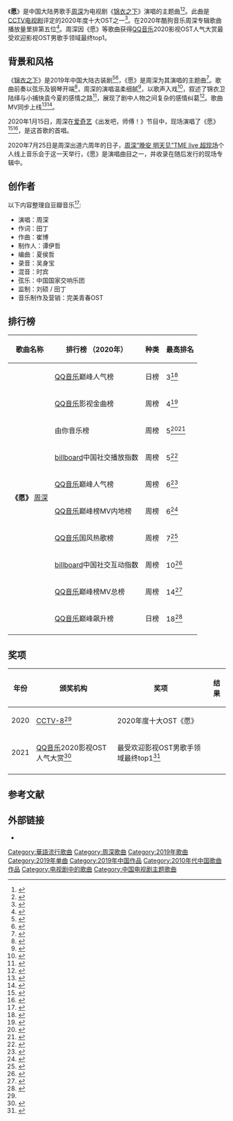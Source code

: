 {{Infobox song
| name       = 愿
| cover      = 
| type       = [[单曲|单曲]]
| artist     = [[周深|周深]]
| album      = 
| released   = {{Start date|2019|12|23}}
| format     =
* [[数位音乐下载|数字下载]]
| recorded   = 
| studio     = 
| venue      = 
| genre      = [[华语流行音乐|流行]]
| length     = {{Duration|m=4|s=29}}
| label      = 
| writer     = 
| lyricist   = 田丁
| composer   = 崔博
| arranger   = 夏侯哲
| producer   = 谭伊哲
| chronology = [[周深|周深]]
| prev_title = 不群
| prev_year  = 2019
| next_title = [[听我说_(歌曲)|听我说]]
| next_year  = 2020
| misc       = {{Extra chronology
 | artist     = 周深影视
 | type       = 单曲
 | prev_title = [[能解答一切的答案|能解答一切的答案]]
 | prev_year  = 2019
 | title      = 愿
 | year       = 2019
 | next_title = [[听我说_(歌曲)|听我说]]
 | next_year  = 2020
}}
}}

《'''愿'''》是中国大陆男歌手[[周深|周深]]为电视剧《[[锦衣之下|锦衣之下]]》演唱的主题曲<ref>{{cite web |title=Wish (Title Song from TV Series "Under the Power") |url=https://www.youtube.com/watch?v=dAQJ6CS7-H8 |website=YouTube |accessdate=2020-01-12 |archive-date=2020-11-03 |archive-url=https://web.archive.org/web/20201103200916/https://www.youtube.com/watch?v=dAQJ6CS7-H8&feature=youtu.be |dead-url=no }}</ref><ref>{{cite web |title=周深献唱主题曲 电视剧《锦衣之下》宣布定档 |url=http://m.yulefm.com/vnews/2019-12-23/216725.html |website=娱乐广播网 |accessdate=2019-12-23 |archive-date=2022-04-22 |archive-url=https://web.archive.org/web/20220422024318/http://m.yulefm.com/vnews/2019-12-23/216725.html }}</ref>。此曲是[[CCTV-8|CCTV电视剧]]评定的2020年度十大OST之一<ref name="#1">{{cite web |title=【#2020年度十大OST#】 |url=http://weibointl.api.weibo.com/share/189561900.html |website=微博 |publisher=CCTV电视剧 |accessdate=2020-12-12 |minutes=1:00 |archive-date=2021-07-21 |archive-url=https://web.archive.org/web/20210721074159/http://weibointl.api.weibo.com/share/189561900.html }}</ref>。在2020年酷狗音乐周深专辑歌曲播放量里排第五位<ref>{{cite web |title=胖汪带着周深2020专辑歌曲播放量排名前十盘点惊喜上线 |url=https://weibo.com/1665103091/JyC4pzrGm |website=微博 |publisher=酷狗音乐 |accessdate=2020-12-15 |archive-date=2022-04-22 |archive-url=https://web.archive.org/web/20220422024317/https://weibo.com/1665103091/JyC4pzrGm }}</ref>。周深因《愿》等歌曲获得[[QQ音乐|QQ音乐]]2020影视OST人气大赏最受欢迎影视OST男歌手领域最终top1。

==背景和风格==
《[[锦衣之下|锦衣之下]]》是2019年中国大陆古装剧<ref>{{cite web |title=周深献唱主题曲 电视剧《锦衣之下》宣布定档 |url=http://ent.ynet.com/2019/12/23/2281795t1254.html |website=北青网娱乐 |accessdate=2019-12-23}}</ref><ref>{{cite web |title=《锦衣之下》定档12月28日 周深献唱主题曲《愿》 |url=https://hn.qq.com/a/20191224/020036.htm |website=腾讯大湘网·娱乐频道 |accessdate=2019-12-24 |archive-date=2022-04-22 |archive-url=https://web.archive.org/web/20220422024317/https://hn.qq.com/a/20191224/020036.htm }}</ref>，《愿》是周深为其演唱的主题曲<ref>{{cite web |title=《锦衣之下》电视原声拿下酷狗超强战绩接连霸榜 |url=http://ent.qianlong.com/2020/0207/3664924.shtml |website=千龙网 |accessdate=2020-02-07 |archive-date=2022-04-22 |archive-url=https://web.archive.org/web/20220422024320/http://ent.qianlong.com/2020/0207/3664924.shtml }}</ref>。歌曲前奏以弦乐及钢琴开端<ref>{{cite web |title=周深献唱主题曲 电视剧《锦衣之下》宣布定档 |url=https://k.sina.cn/article_1878456645_6ff6f94502000ojn9.html |website=新浪看点 |publisher=Yes娱乐现场 |accessdate=2019-12-23}}</ref>，周深的演唱温柔细腻<ref>{{cite web |title=《锦衣之下》主题曲谁演唱的 |url=http://www.yulefm.com/news/2019-12-23/216648.html |website=娱乐广播网 |accessdate=2019-12-23 |archive-date=2022-04-22 |archive-url=https://web.archive.org/web/20220422024318/http://www.yulefm.com/news/2019-12-23/216648.html }}</ref>，以歌声入戏<ref>{{cite web |title=周深新歌《愿》正式上线，以歌声入戏恢弘旋律中饱含深情 |url=https://baijiahao.baidu.com/s?id=1653692379714045434 |website=百度百家号 |publisher=九酷音乐网 |accessdate=2019-12-23 |archive-date=2022-04-22 |archive-url=https://web.archive.org/web/20220422024316/https://baijiahao.baidu.com/s?id=1653692379714045434 }}</ref>，叙述了锦衣卫陆绎与小捕快袁今夏的感情之路<ref>{{cite web |title=周深献唱主题曲 电视剧《锦衣之下》宣布定档 |url=http://m.southyule.com/music/2019-12-23/32560.html |website=南方娱乐网 |accessdate=2019-12-23 |archive-date=2022-04-22 |archive-url=https://web.archive.org/web/20220422024317/http://m.southyule.com/music/2019-12-23/32560.html }}</ref>，展现了剧中人物之间复杂的感情纠葛<ref>{{cite web |author1=时间片语 |title=锦衣之下主题曲为何叫《愿》？ |url=https://new.qq.com/omn/20200301/20200301A0COON00.html |website=腾讯网企鹅号 |accessdate=2020-03-01 |archive-date=2022-04-22 |archive-url=https://web.archive.org/web/20220422024316/https://new.qq.com/omn/20200301/20200301A0COON00.html }}</ref>。歌曲MV同步上线<ref>{{cite web |title=视频 周深献唱《锦衣之下》主题曲 深情“诉说”如梦爱情 |url=https://ent.rednet.cn/content/2019/12/23/6392059.html |website=rednet.cn |publisher=北青网 |accessdate=2019-12-23 |archive-date=2019-12-23 |archive-url=https://web.archive.org/web/20191223054750/https://ent.rednet.cn/content/2019/12/23/6392059.html |dead-url=no }}</ref><ref>{{cite web |title=《愿》(《锦衣之下》电视剧主题曲) |url=https://k.sina.com.cn/article_1640799014_m61cc9b2603300so7b.html |website=新浪看点 |publisher=绿橙音乐台 |accessdate=2019-12-24 |archive-date=2022-04-22 |archive-url=https://web.archive.org/web/20220422024317/https://k.sina.com.cn/article_1640799014_m61cc9b2603300so7b.html }}</ref>。

2020年1月15日，周深在[[爱奇艺|爱奇艺]]《出发吧，师傅！》节目中，现场演唱了《愿》<ref>{{cite web |author1=只听极品音乐 |title=周深现场首唱《锦衣之下》主题曲《愿》…… |url=http://k.sina.com.cn/article_6042105150_m16823353e03300pvx9.html |website=新浪看点 |accessdate=2020-07-29}}</ref><ref>{{cite web |title=20200115《出发吧师傅》（周深 Charlie Zhou Shen cut）李诞保送霸气女司机 张绍刚周深展示塑料友谊 |url=https://www.youtube.com/watch?v=tRfXjjE5gAQ |website=YouTube |publisher=周深粉丝后援会Zhou Shen Fan Club |accessdate=2020-01-17 |archive-date=2022-04-22 |archive-url=https://web.archive.org/web/20220422024316/https://www.youtube.com/watch?v=tRfXjjE5gAQ }}</ref>，是这首歌的首唱。

2020年7月25日是周深出道六周年的日子，[[周深“晚安_明天见”TME_live_超现场|周深“晚安 明天见”TME live 超现场]]个人线上音乐会于这一天举行，《愿》是演唱曲目之一，并收录在随后发行的现场专辑中。

==创作者==
以下内容整理自豆瓣音乐<ref>{{cite web |title=愿 |url=https://music.douban.com/subject/34924774 |website=豆瓣音乐 |accessdate=2020-09-28 |archive-date=2019-12-29 |archive-url=https://web.archive.org/web/20191229224312/https://music.douban.com/subject/34924774/ |dead-url=no }}</ref>:

{{Div col}}
*演唱：周深
*作词：田丁
*作曲：崔博
*制作人：谭伊哲
*编曲：夏侯哲
*录音：吴身宝
*混音：时宾
*弦乐：中国国家交响乐团
*监制：刘硕 / 田丁
*音乐制作及营销：完美青春OST
{{div col end}}

== 排行榜 ==
{| class="wikitable plainrowheaders sortable" style="text-align:center"
|-
! scope="col"| 歌曲名称
! scope="col"| 排行榜
（2020年）
! scope="col"| 种类
! scope="col"| 最高排名
|-
|rowspan="10"|'''《愿》'''
[[周深|周深]]
! scope="row"| [[QQ音乐|QQ音乐]]巅峰人气榜
|日榜
|3<ref>{{cite web |title=#QQ音乐巅峰榜#第358天 |url=https://www.weibo.com/2169129705/ImfcZ10IO |website=QQ音乐的微博 |accessdate=2019-12-24 |archive-date=2022-04-22 |archive-url=https://web.archive.org/web/20220422024316/https://www.weibo.com/2169129705/ImfcZ10IO }}</ref>
|-
! scope="row"| [[QQ音乐|QQ音乐]]影视金曲榜
|周榜
|4<ref>{{cite web |url=https://y.qq.com/n/yqq/toplist/29.html#t1=2020&t2=7&t3=song&t4=1&t5=1 |script-title=QQ音乐影视金曲榜 2020.2.7 - 2.13 |work=QQ音乐 |accessdate= |language=zh-cn |deadurl=yes |archiveurl=https://archive.today/20200928220831/https://y.qq.com/n/yqq/toplist/29.html%23t1=2020&t2=7&t3=song&t4=1&t5=1 |archivedate=2020-09-28 }}</ref>
|-
! scope="row"| 由你音乐榜
|周榜
|5<ref>{{cite web |title=2020年第四期#由你音乐榜#榜单来袭！ |url=https://weibo.com/6733257358/Ist7ychip |website=由你音乐榜的微博 |accessdate=2020-02-03}}</ref><ref>{{cite web |title=愿 |url=https://yobang.tencentmusic.com/#/detail/1629396 |website=由你音乐榜 |accessdate=2021-01-11 |archive-date=2019-05-20 |archive-url=https://web.archive.org/web/20190520044718/https://yobang.tencentmusic.com/#/detail/1629396 |dead-url=no }}</ref>
|-
! scope="row"| [[billboard|billboard]]中国社交播放指数
|周榜
|5<ref>{{cite web |title=本周#公告牌社交音乐榜# W52 社交播放指数Top10盘点来啦！ |url=https://weibo.com/6016400886/InCQEngbB |website=billboard中国的微博 |accessdate=2020-01-02 |archive-date=2022-04-22 |archive-url=https://web.archive.org/web/20220422024316/https://weibo.com/6016400886/InCQEngbB }}</ref>
|-
! scope="row"| [[QQ音乐|QQ音乐]]巅峰人气榜
|周榜
|6<ref>{{cite web |title=#QQ音乐巅峰人气榜#2019年第52周（2019.12.23～2019.12.29）周榜揭榜！ |url=https://www.weibo.com/2169129705/IncICvgS0 |website=QQ音乐的微博 |accessdate=2019-12-30 |archive-date=2022-04-22 |archive-url=https://web.archive.org/web/20220422024317/https://www.weibo.com/2169129705/IncICvgS0 }}</ref>
|-
! scope="row"| [[QQ音乐|QQ音乐]]巅峰榜MV内地榜
|周榜
|6<ref>{{cite web |url=https://y.qq.com/portal/mv_toplist.html#t2=201952&&t1=mainland&stat=y_new.toplist.menu.mv_toplist |script-title=QQ音乐巅峰榜MV内地榜 2019第52周 |work=QQ音乐 |accessdate= |language=zh-cn |deadurl=yes |archiveurl=https://archive.today/20200928223344/https://y.qq.com/portal/mv_toplist.html%23t2=201952&&t1=mainland&stat=y_new.toplist.menu.mv_toplist |archivedate=2020-09-28 }}</ref>
|-
! scope="row"| [[QQ音乐|QQ音乐]]国风热歌榜
|周榜
|7<ref>{{cite web |url=https://y.qq.com/n/yqq/toplist/65.html#t1=2019&t2=51&t3=song&t4=1&t5=1 |script-title=QQ音乐国风热歌榜 2019.12.13 - 12.19 |work=QQ音乐 |accessdate= |language=zh-cn |deadurl=yes |archiveurl=https://archive.today/20200928222600/https://y.qq.com/n/yqq/toplist/65.html%23t1=2019&t2=51&t3=song&t4=1&t5=1 |archivedate=2020-09-28 }}</ref>
|-
! scope="row"| [[billboard|billboard]]中国社交互动指数
|周榜
|10<ref>{{cite web |title=本周#公告牌社交音乐榜# W52 社交互动指数Top10盘点来啦！ |url=https://weibo.com/6016400886/InK6IhRvR |website=billboard中国的微博 |accessdate=2020-01-03 |archive-date=2022-04-22 |archive-url=https://web.archive.org/web/20220422024317/https://weibo.com/6016400886/InK6IhRvR }}</ref>
|-
! scope="row"| [[QQ音乐|QQ音乐]]巅峰榜MV总榜
|周榜
|14<ref>{{cite web |url=https://y.qq.com/portal/mv_toplist.html#t2=201952&t1=all&stat=y_new.toplist.menu.mv_toplist |script-title=QQ音乐巅峰榜MV总榜 2019第52周 |work=QQ音乐 |accessdate= |language=zh-cn |deadurl=yes |archiveurl=https://archive.today/20200928223758/https://y.qq.com/portal/mv_toplist.html%23t2=201952&t1=all&stat=y_new.toplist.menu.mv_toplist |archivedate=2020-09-28 }}</ref>
|-
! scope="row"| [[QQ音乐|QQ音乐]]巅峰飙升榜
|日榜
|18<ref>{{cite web |url=https://y.qq.com/n/yqq/toplist/62.html#stat=y_new.toplist.menu.62 |script-title=QQ音乐巅峰飙升榜 2020-02-09 |work=QQ音乐 |accessdate= |language=zh-cn |deadurl=yes |archiveurl=https://archive.today/20200209122422/https://y.qq.com/n/yqq/toplist/62.html%23stat=y_new.toplist.menu.62 |archivedate=2020-02-09 }}</ref>
|-
|}

==奖项==
{| class="wikitable sortable"
|-
!年份
!颁奖机构
!奖项
!结果
|-
|rowspan="1"|2020
|[[CCTV-8|CCTV-8]]<ref name="#1"/>
|2020年度十大OST《愿》
|{{won}}
|-
|2021
|[[QQ音乐|QQ音乐]]2020影视OST人气大赏<ref>{{cite web |title=恭喜@卡布叻_周深 获得QQ音乐#2020影视OST人气大赏#最受欢迎影视OST男歌手领域最终TOP1 |url=https://weibo.com/2169129705/JEdNOnutZ |website=微博 |publisher=QQ音乐 |accessdate=2021-01-21}}</ref>
|最受欢迎影视OST男歌手领域最终top1<ref>{{cite web |title=QQ音乐#2020影视OST人气大赏#评选已结束！ |url=https://m.weibo.cn/status/4595098018386959 |website=微博 |publisher=QQ音乐 |accessdate=2021-01-19 |archive-date=2021-01-29 |archive-url=https://web.archive.org/web/20210129055607/https://m.weibo.cn/status/4595098018386959 |dead-url=no }}</ref>
|{{won}}
|-
|}

==参考文献==
{{Reflist|25em}}

==外部链接==
*{{youtube|jMyvixjGtyQ}}

{{周深}}

[[Category:華語流行歌曲|Category:華語流行歌曲]]
[[Category:周深歌曲|Category:周深歌曲]]
[[Category:2019年歌曲|Category:2019年歌曲]]
[[Category:2019年单曲|Category:2019年单曲]]
[[Category:2019年中国作品|Category:2019年中国作品]]
[[Category:2010年代中国歌曲作品|Category:2010年代中国歌曲作品]]
[[Category:电视剧中的歌曲|Category:电视剧中的歌曲]]
[[Category:中国电视剧主题歌曲|Category:中国电视剧主题歌曲]]